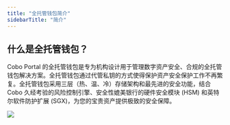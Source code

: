 ```yaml
---
title: "全托管钱包简介"
sidebarTitle: "简介"
---
```


## 什么是全托管钱包？

Cobo Portal 的全托管钱包是专为机构设计用于管理数字资产安全、合规的全托管钱包解决方案。全托管钱包通过代管私钥的方式使得保护资产安全保护工作不再繁复。全托管钱包采用三层（热、温、冷）存储架构和最先进的安全功能，结合 Cobo 久经考验的风险控制引擎、安全性媲美银行的硬件安全模块 (HSM) 和英特尔软件防护扩展 (SGX)，为您的宝贵资产提供极致的安全保障。

<img src="/cn/images/custodial-wallet/custodial-wallet-dashboard-cn.png" className="screenshot_full_screen"/>